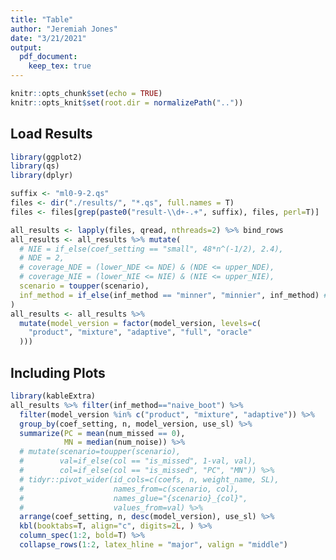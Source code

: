 ```yaml
---
title: "Table"
author: "Jeremiah Jones"
date: "3/21/2021"
output: 
  pdf_document:
    keep_tex: true
---
```


```r
knitr::opts_chunk$set(echo = TRUE)
knitr::opts_knit$set(root.dir = normalizePath(".."))
```

## Load Results

```r
library(ggplot2)
library(qs)
library(dplyr)

suffix <- "ml0-9-2.qs"
files <- dir("./results/", "*.qs", full.names = T)
files <- files[grep(paste0("result-\\d+-.+", suffix), files, perl=T)]

all_results <- lapply(files, qread, nthreads=2) %>% bind_rows
all_results <- all_results %>% mutate(
  # NIE = if_else(coef_setting == "small", 48*n^(-1/2), 2.4),
  # NDE = 2,
  # coverage_NDE = (lower_NDE <= NDE) & (NDE <= upper_NDE),
  # coverage_NIE = (lower_NIE <= NIE) & (NIE <= upper_NIE),
  scenario = toupper(scenario),
  inf_method = if_else(inf_method == "minner", "minnier", inf_method) # fix typo
)
all_results <- all_results %>% 
  mutate(model_version = factor(model_version, levels=c(
    "product", "mixture", "adaptive", "full", "oracle"
  )))
```

## Including Plots


```r
library(kableExtra)
all_results %>% filter(inf_method=="naive_boot") %>% 
  filter(model_version %in% c("product", "mixture", "adaptive")) %>% 
  group_by(coef_setting, n, model_version, use_sl) %>% 
  summarize(PC = mean(num_missed == 0), 
            MN = median(num_noise)) %>% 
  # mutate(scenario=toupper(scenario),
  #        val=if_else(col == "is_missed", 1-val, val),
  #        col=if_else(col == "is_missed", "PC", "MN")) %>% 
  # tidyr::pivot_wider(id_cols=c(coefs, n, weight_name, SL), 
  #                    names_from=c(scenario, col),
  #                    names_glue="{scenario}_{col}",
  #                    values_from=val) %>% 
  arrange(coef_setting, n, desc(model_version), use_sl) %>% 
  kbl(booktabs=T, align="c", digits=2L, ) %>% 
  column_spec(1:2, bold=T) %>% 
  collapse_rows(1:2, latex_hline = "major", valign = "middle")
```

